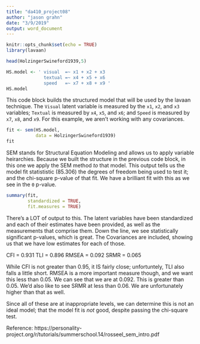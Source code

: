 ```yaml
---
title: "da410_project08"
author: "jason grahn"
date: "3/9/2019"
output: word_document
---
```


```r
knitr::opts_chunk$set(echo = TRUE)
library(lavaan) 
```

```r
head(HolzingerSwineford1939,5)
```

```r
HS.model <- ' visual  =~ x1 + x2 + x3
              textual =~ x4 + x5 + x6
              speed   =~ x7 + x8 + x9 '
HS.model
```

This code block builds the structured model that will be used by the lavaan technique. The `Visual` latent variable is measured by the `x1`, `x2`, and `x3` variables; `Textual` is measured by `x4`, `x5`, and `x6`; and `Speed` is measured by `x7`, `x8`, and `x9`. For this example, we aren't working with any covariances. 

```r
fit <- sem(HS.model, 
           data = HolzingerSwineford1939)
fit
```

SEM stands for Structural Equation Modeling and allows us to apply variable heirarchies. Because we built the structure in the previous code block, in this one we apply the SEM method _to_ that model. This output tells us the model fit statististic (85.306) the degrees of freedom being used to test it; and the chi-square p-value of that fit. We have a brilliant fit with this as we see in the `0` p-value. 

```r
summary(fit, 
        standardized = TRUE,
        fit.measures = TRUE)
```

There's a LOT of output to this. The latent variables have been standardized and each of their estimates have been provided, as well as the measurements that comprise them. Down the line, we see statistically significant p-values, which is great. The Covariances are included, showing us that we have low estimates for each of those.

CFI = 0.931
TLI = 0.896
RMSEA =  0.092
SRMR = 0.065


While CFI is not greater than 0.95, it IS fairly close; unfortuntely, TLI also falls a little short. RMSEA is a more important measure though, and we want this less than 0.05. We can see that we are at 0.092. This is greater than 0.05. We'd also like to see SRMR at less than 0.06. We are unfortunately higher than that as well. 

Since all of these are at inappropriate levels, we can determine this is not an ideal model; that the model fit is _not_ good, despite passing the chi-square test. 


Reference: https://personality-project.org/r/tutorials/summerschool.14/rosseel_sem_intro.pdf